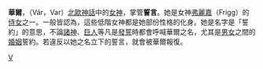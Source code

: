 {{Unreferenced|time=2017-06-12T05:41:00+00:00}} 
'''華爾'''，（Vár，Var）[[北歐神話|北歐神話]]中的[[女神|女神]]，掌管'''誓言'''。她是女神[[弗麗嘉|弗麗嘉]]（Frigg）的[[侍女|侍女]]之一。一般皆認為，這些低階女神都是她部份性格的化身。她是名字是「誓約」的意思，不論[[北歐諸神|諸神]]、[[約頓巨人|巨人]]等凡是[[發誓|發誓]]時都會呼喊華爾之名，尤其是[[男|男]][[女|女]]之間的[[婚姻|婚姻]]誓約。若違反以她之名立下的誓言，就會被華爾報復。

{{北歐神話}}
{{北歐神話小作品}}

[[Category:北歐女神|V]]